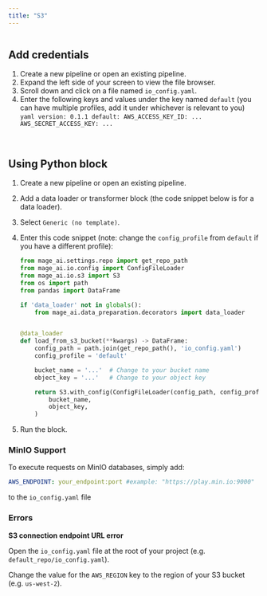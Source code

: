 ```yaml
---
title: "S3"
---
```


<img noZoom src="https://user-images.githubusercontent.com/78053898/198754439-87922b6d-e8ed-4b6c-852c-96a1d3545612.png" alt="" />

## Add credentials

1. Create a new pipeline or open an existing pipeline.
2. Expand the left side of your screen to view the file browser.
3. Scroll down and click on a file named `io_config.yaml`.
4. Enter the following keys and values under the key named `default` (you can
   have multiple profiles, add it under whichever is relevant to you)
   `yaml version: 0.1.1 default: AWS_ACCESS_KEY_ID: ... AWS_SECRET_ACCESS_KEY: ...`

<br />

## Using Python block

1. Create a new pipeline or open an existing pipeline.
2. Add a data loader or transformer block (the code snippet below is for a data
   loader).
3. Select `Generic (no template)`.
4. Enter this code snippet (note: change the `config_profile` from `default` if
   you have a different profile):

   ```python
   from mage_ai.settings.repo import get_repo_path
   from mage_ai.io.config import ConfigFileLoader
   from mage_ai.io.s3 import S3
   from os import path
   from pandas import DataFrame

   if 'data_loader' not in globals():
       from mage_ai.data_preparation.decorators import data_loader


   @data_loader
   def load_from_s3_bucket(**kwargs) -> DataFrame:
       config_path = path.join(get_repo_path(), 'io_config.yaml')
       config_profile = 'default'

       bucket_name = '...'  # Change to your bucket name
       object_key = '...'   # Change to your object key

       return S3.with_config(ConfigFileLoader(config_path, config_profile)).load(
           bucket_name,
           object_key,
       )
   ```

5. Run the block.

### MinIO Support

To execute requests on MinIO databases, simply add:

```yaml
AWS_ENDPOINT: your_endpoint:port #example: "https://play.min.io:9000"
```

to the `io_config.yaml` file

### Errors

<b>S3 connection endpoint URL error</b>

Open the `io_config.yaml` file at the root of your project (e.g.
`default_repo/io_config.yaml`).

Change the value for the `AWS_REGION` key to the region of your S3 bucket (e.g.
`us-west-2`).

<br />
